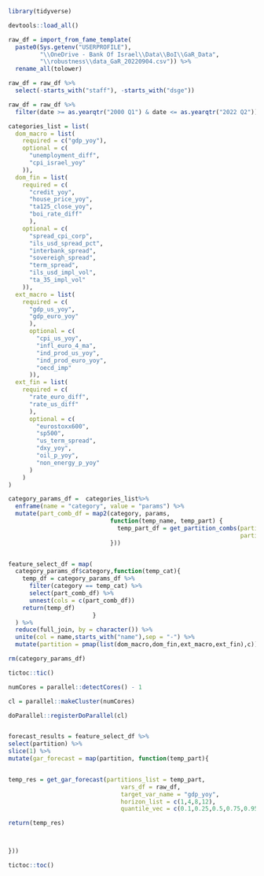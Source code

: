 
```r

library(tidyverse)

devtools::load_all()

```

```r

raw_df = import_from_fame_template(
  paste0(Sys.getenv("USERPROFILE"),
         "\\OneDrive - Bank Of Israel\\Data\\BoI\\GaR_Data",
         "\\robustness\\data_GaR_20220904.csv")) %>% 
  rename_all(tolower)

raw_df = raw_df %>% 
  select(-starts_with("staff"), -starts_with("dsge"))

raw_df = raw_df %>% 
  filter(date >= as.yearqtr("2000 Q1") & date <= as.yearqtr("2022 Q2"))

```


```r

categories_list = list(
  dom_macro = list(
    required = c("gdp_yoy"),
    optional = c(
      "unemployment_diff",
      "cpi_israel_yoy"
    )),
  dom_fin = list(
    required = c(
      "credit_yoy",
      "house_price_yoy",
      "ta125_close_yoy",
      "boi_rate_diff"
      ),
    optional = c(
      "spread_cpi_corp",
      "ils_usd_spread_pct",
      "interbank_spread",
      "sovereigh_spread",
      "term_spread",
      "ils_usd_impl_vol",
      "ta_35_impl_vol"
    )),
  ext_macro = list(
    required = c(
      "gdp_us_yoy",
      "gdp_euro_yoy"
      ), 
      optional = c(
        "cpi_us_yoy",
        "infl_euro_4_ma",
        "ind_prod_us_yoy",
        "ind_prod_euro_yoy",
        "oecd_imp"
      )),
  ext_fin = list(
    required = c(
      "rate_euro_diff",
      "rate_us_diff"
      ),
      optional = c(
        "eurostoxx600",
        "sp500",
        "us_term_spread",
        "dxy_yoy",
        "oil_p_yoy",
        "non_energy_p_yoy"
      )
    )
)

```

```r


category_params_df =  categories_list%>%
  enframe(name = "category", value = "params") %>%
  mutate(part_comb_df = map2(category, params,
                             function(temp_name, temp_part) {
                               temp_part_df = get_partition_combs(partitions_list = temp_part,
                                                                  partition_name = temp_name)
                             }))


feature_select_df = map(
  category_params_df$category,function(temp_cat){
    temp_df = category_params_df %>% 
      filter(category == temp_cat) %>% 
      select(part_comb_df) %>% 
      unnest(cols = c(part_comb_df))
    return(temp_df)
                        }
  ) %>% 
  reduce(full_join, by = character()) %>% 
  unite(col = name,starts_with("name"),sep = "-") %>% 
  mutate(partition = pmap(list(dom_macro,dom_fin,ext_macro,ext_fin),c))

rm(category_params_df)

```

```r

tictoc::tic()

numCores = parallel::detectCores() - 1 

cl = parallel::makeCluster(numCores)

doParallel::registerDoParallel(cl)


forecast_results = feature_select_df %>% 
select(partition) %>% 
slice(1) %>% 
mutate(gar_forecast = map(partition, function(temp_part){


temp_res = get_gar_forecast(partitions_list = temp_part,
                                vars_df = raw_df,
                                target_var_name = "gdp_yoy",
                                horizon_list = c(1,4,8,12),
                                quantile_vec = c(0.1,0.25,0.5,0.75,0.95))

return(temp_res)



}))

tictoc::toc()
```
